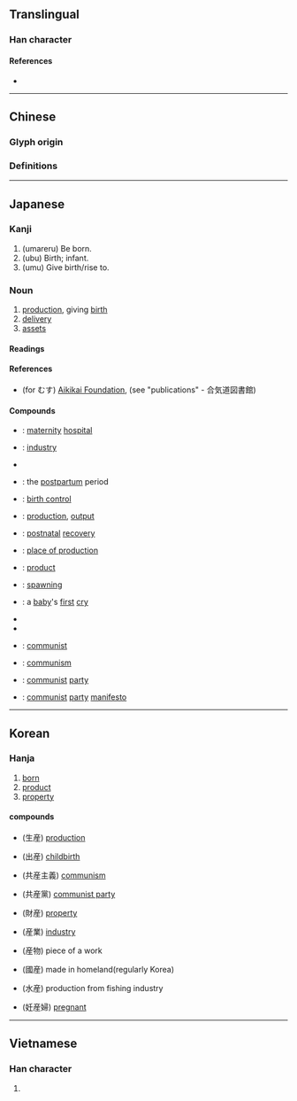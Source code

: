 {{also|产|產}}
{{character info/new}}
==Translingual==
{{Han simplified forms|產|産|产}}

===Han character===
{{Han char|rn=100|rad=生|as=06|sn=11|four=|canj=YHHQM|ids=⿸产生}}

====References====
* {{Han ref|kx=0755.111|dkj=21684|hdz=42577.150|uh=7523|ud=29987}}

----

==Chinese==

===Glyph origin===
{{Han etym}}

===Definitions===
{{zh-see|產|v}}

----

==Japanese==

===Kanji===
{{ja-kanji|grade=4|rs=生06}} <!-- No kyūjitai listed in Jōyō kanji 2010. 產 character lacks JIS support -->

# (umareru) Be born.
# (ubu) Birth; infant.
# (umu) Give birth/rise to.

===Noun===
{{ja-kanjitab|さん|yomi=on}}
{{ja-noun|さん}}
# [[production]], giving [[birth]]
# [[delivery]]
# [[assets]]

====Readings====
{{ja-readings
|goon=せん
|kanon=さん
|kun=う-まれる, うぶ-, う-む, む-す
}}

====References====
* (for むす) [http://www.aikikai.or.jp Aikikai Foundation], (see "publications" - 合気道図書館)

====Compounds====
{{top2}}
* {{ja-r|産院|さんいん}}: [[maternity]] [[hospital]]
* {{ja-r|産業|さんぎょう}}: [[industry]]
* {{ja-r|産気|さんけ}}
* {{ja-r|産後|さんご}}: the [[postpartum]] period
* {{ja-r|産児制限|さんじ せいげん}}: [[birth control]]
* {{ja-r|産出|さんしゅつ}}: [[production]], [[output]]
* {{ja-r|産褥|さんじょく}}: [[postnatal]] [[recovery]]
* {{ja-r|産地|さんち}}: [[place of production]]
* {{ja-r|産物|さんぶつ}}: [[product]]
* {{ja-r|産卵|さんらん}}: [[spawning]]
* {{ja-r|産声|うぶごえ}}: a [[baby]]'s [[first]] [[cry]]
* {{ja-r|流産|りゅうざん}}
* {{ja-r|日産|にっさん}}
* {{ja-r|共産|きょうさん}}: [[communist]]
* {{ja-r|共産主義|きょうさんしゅぎ}}: [[communism]]
* {{ja-r|共産党|きょうさんとう}}: [[communist]] [[party]]
* {{ja-r|共産党宣言|きょうさんとう せんげん}}: [[communist]] [[party]] [[manifesto]]
{{bottom}}

----

==Korean==

===Hanja===
{{ko-hanja|hangeul=[[산]]|eumhun=|rv=san|mr=san|y=san}}

# [[born]]
# [[product]]
# [[property]]

====compounds====
* {{l|ko|생산}}(生産) [[production]]
* {{l|ko|출산}}(出産) [[childbirth]]
* {{l|ko|공산주의}}(共産主義) [[communism]]
* {{l|ko|공산당}}(共産黨) [[communist party]]
* {{l|ko|재산}}(財産) [[property]]
* {{l|ko|산업}}(産業) [[industry]]
* {{l|ko|산물}}(産物) piece of a work
* {{l|ko|국산}}(國産) made in homeland(regularly Korea)
* {{l|ko|수산}}(水産) production from fishing industry
* {{l|ko|임산부}}(妊産婦) [[pregnant]]

----

==Vietnamese==

===Han character===
{{vi-hantu|[[sản]]|rs=生06}}

# {{defn|lang=vi|sort=生06}}